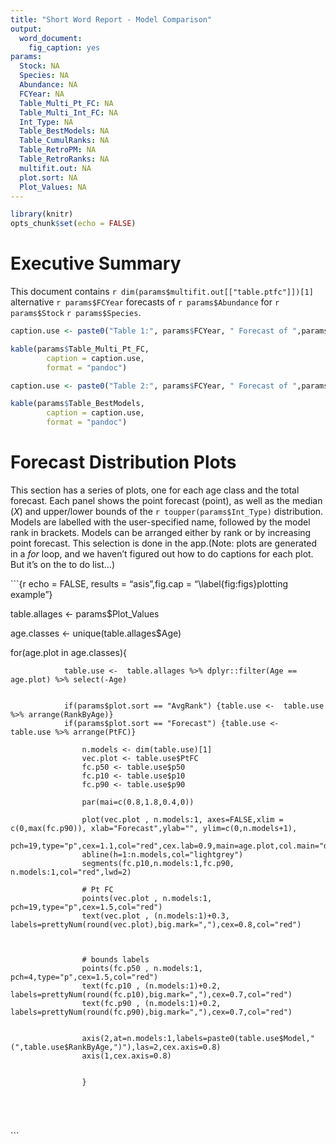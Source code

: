 ```yaml
---
title: "Short Word Report - Model Comparison"
output: 
  word_document: 
    fig_caption: yes
params:
  Stock: NA
  Species: NA
  Abundance: NA
  FCYear: NA  
  Table_Multi_Pt_FC: NA
  Table_Multi_Int_FC: NA
  Int_Type: NA
  Table_BestModels: NA
  Table_CumulRanks: NA
  Table_RetroPM: NA
  Table_RetroRanks: NA
  multifit.out: NA
  plot.sort: NA
  Plot_Values: NA
---
```


```r
library(knitr)
opts_chunk$set(echo = FALSE)
```


# Executive Summary


This document contains `r dim(params$multifit.out[["table.ptfc"]])[1]` alternative `r params$FCYear` forecasts of `r params$Abundance` for `r params$Stock` `r params$Species`.



```r


caption.use <- paste0("Table 1:", params$FCYear, " Forecast of ",params$Abundance, " for ",params$Stock," ",params$Species,". Each row shows age-specific estimates for one of the alternative models. SumRank is the sum of ranks for that model across age classes, where each age-specific rank is the average across selected performance measures (e.g., MAE, MRE, etc.; see Ranking Details section)"    )

kable(params$Table_Multi_Pt_FC, 
		caption = caption.use,
		format = "pandoc")
```





```r


caption.use <- paste0("Table 2:", params$FCYear, " Forecast of ",params$Abundance, " for ",params$Stock," ",params$Species,". Rows shows forecasts for highest-ranked models by age and alternative total forecasts."    )

kable(params$Table_BestModels, 
		caption = caption.use,
		format = "pandoc")
```



\newpage

# Forecast Distribution Plots

This section has a series of plots, one for each age class and the total forecast. Each panel shows the point forecast (point),  as well as the median (*X*) and upper/lower bounds of the `r toupper(params$Int_Type)` distribution. Models are labelled with the user-specified name, followed by the model rank in brackets. Models can be arranged either by rank or by increasing point forecast. This selection is done in the app.(Note: plots are generated in a *for* loop, and we haven't figured out how to do captions for each plot. But it's on the to do list...)



```{r echo = FALSE, results = "asis",fig.cap = "\\label{fig:figs}plotting example"}


table.allages <-	params$Plot_Values
		
age.classes <- unique(table.allages$Age)
		
for(age.plot in age.classes){
					
				table.use <-  table.allages %>% dplyr::filter(Age == age.plot) %>% select(-Age)


     			if(params$plot.sort == "AvgRank") {table.use <-  table.use %>% arrange(RankByAge)}
     			if(params$plot.sort == "Forecast") {table.use <-  table.use %>% arrange(PtFC)}

         			n.models <- dim(table.use)[1]
					vec.plot <- table.use$PtFC
					fc.p50 <- table.use$p50
					fc.p10 <- table.use$p10
					fc.p90 <- table.use$p90

					par(mai=c(0.8,1.8,0.4,0))

					plot(vec.plot , n.models:1, axes=FALSE,xlim = c(0,max(fc.p90)), xlab="Forecast",ylab="", ylim=c(0,n.models+1),
							pch=19,type="p",cex=1.1,col="red",cex.lab=0.9,main=age.plot,col.main="darkblue")
					abline(h=1:n.models,col="lightgrey")
					segments(fc.p10,n.models:1,fc.p90, n.models:1,col="red",lwd=2)

					# Pt FC
					points(vec.plot , n.models:1, pch=19,type="p",cex=1.5,col="red")
					text(vec.plot , (n.models:1)+0.3, labels=prettyNum(round(vec.plot),big.mark=","),cex=0.8,col="red")



					# bounds labels
					points(fc.p50 , n.models:1, pch=4,type="p",cex=1.5,col="red")
					text(fc.p10 , (n.models:1)+0.2, labels=prettyNum(round(fc.p10),big.mark=","),cex=0.7,col="red")
					text(fc.p90 , (n.models:1)+0.2, labels=prettyNum(round(fc.p90),big.mark=","),cex=0.7,col="red")


					axis(2,at=n.models:1,labels=paste0(table.use$Model," (",table.use$RankByAge,")"),las=2,cex.axis=0.8)
					axis(1,cex.axis=0.8)
					
					
					}
					
					
	
					

```


